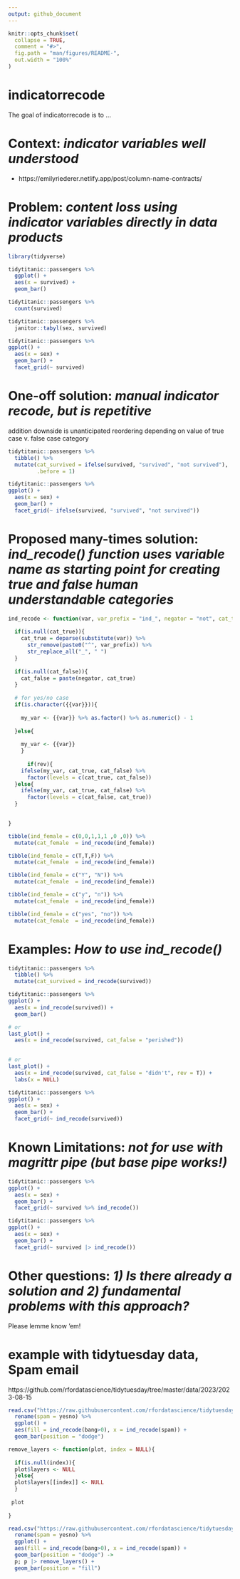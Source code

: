 ```yaml
---
output: github_document
---
```


<!-- README.md is generated from README.Rmd. Please edit that file -->

```r
knitr::opts_chunk$set(
  collapse = TRUE,
  comment = "#>",
  fig.path = "man/figures/README-",
  out.width = "100%"
)
```

# indicatorrecode

<!-- badges: start -->
<!-- badges: end -->

The goal of indicatorrecode is to ...


# Context:  *indicator variables well understood*

- https://emilyriederer.netlify.app/post/column-name-contracts/

# Problem:  *content loss using indicator variables directly in data products*

```r
library(tidyverse)

tidytitanic::passengers %>% 
  ggplot() + 
  aes(x = survived) + 
  geom_bar()

tidytitanic::passengers %>% 
  count(survived)

tidytitanic::passengers %>% 
  janitor::tabyl(sex, survived)

tidytitanic::passengers %>% 
ggplot() + 
  aes(x = sex) + 
  geom_bar() + 
  facet_grid(~ survived)
```


# One-off solution:  *manual indicator recode, but is repetitive*

addition downside is unanticipated reordering depending on value of true case v. false case category 

```r
tidytitanic::passengers %>% 
  tibble() %>% 
  mutate(cat_survived = ifelse(survived, "survived", "not survived"), 
         .before = 1)

tidytitanic::passengers %>% 
ggplot() + 
  aes(x = sex) + 
  geom_bar() + 
  facet_grid(~ ifelse(survived, "survived", "not survived"))
```



# Proposed many-times solution:  *ind_recode() function uses variable name as starting point for creating true and false human understandable categories*
  
```r
ind_recode <- function(var, var_prefix = "ind_", negator = "not", cat_true = NULL, cat_false = NULL, rev = FALSE){
  
  if(is.null(cat_true)){
    cat_true = deparse(substitute(var)) %>% 
      str_remove(paste0("^", var_prefix)) %>% 
      str_replace_all("_", " ")
  }
  
  if(is.null(cat_false)){
    cat_false = paste(negator, cat_true)
  }
  
  # for yes/no case
  if(is.character({{var}})){
    
    my_var <- {{var}} %>% as.factor() %>% as.numeric() - 1
    
  }else{
      
    my_var <- {{var}}
    }
    
      if(rev){
    ifelse(my_var, cat_true, cat_false) %>% 
      factor(levels = c(cat_true, cat_false))
  }else{
    ifelse(my_var, cat_true, cat_false) %>% 
      factor(levels = c(cat_false, cat_true))
  }
    

}

tibble(ind_female = c(0,0,1,1,1 ,0 ,0)) %>% 
  mutate(cat_female  = ind_recode(ind_female))

tibble(ind_female = c(T,T,F)) %>% 
  mutate(cat_female  = ind_recode(ind_female))

tibble(ind_female = c("Y", "N")) %>% 
  mutate(cat_female  = ind_recode(ind_female))

tibble(ind_female = c("y", "n")) %>% 
  mutate(cat_female  = ind_recode(ind_female))

tibble(ind_female = c("yes", "no")) %>% 
  mutate(cat_female  = ind_recode(ind_female))


```

# Examples:  *How to use ind_recode()*

```r
tidytitanic::passengers %>% 
  tibble() %>% 
  mutate(cat_survived = ind_recode(survived))

tidytitanic::passengers %>% 
ggplot() + 
  aes(x = ind_recode(survived)) + 
  geom_bar()

# or
last_plot() +
  aes(x = ind_recode(survived, cat_false = "perished"))

  
# or
last_plot() +
  aes(x = ind_recode(survived, cat_false = "didn't", rev = T)) + 
  labs(x = NULL)

tidytitanic::passengers %>% 
ggplot() + 
  aes(x = sex) + 
  geom_bar() + 
  facet_grid(~ ind_recode(survived))
```

# Known Limitations:  *not for use with magrittr pipe (but base pipe works!)*

```r
tidytitanic::passengers %>% 
ggplot() + 
  aes(x = sex) + 
  geom_bar() + 
  facet_grid(~ survived %>% ind_recode())

tidytitanic::passengers %>% 
ggplot() + 
  aes(x = sex) + 
  geom_bar() + 
  facet_grid(~ survived |> ind_recode())
```

# Other questions: *1) Is there already a solution and 2) fundamental problems with this approach?*

Please lemme know 'em! 


# example with tidytuesday data, Spam email

https://github.com/rfordatascience/tidytuesday/tree/master/data/2023/2023-08-15

```r
read.csv("https://raw.githubusercontent.com/rfordatascience/tidytuesday/master/data/2023/2023-08-15/spam.csv") %>% 
  rename(spam = yesno) %>% 
  ggplot() + 
  aes(fill = ind_recode(bang>0), x = ind_recode(spam)) + 
  geom_bar(position = "dodge")

remove_layers <- function(plot, index = NULL){
  
  if(is.null(index)){
  plot$layers <- NULL
  }else{
  plot$layers[[index]] <- NULL
  }
  
 plot
  
}

read.csv("https://raw.githubusercontent.com/rfordatascience/tidytuesday/master/data/2023/2023-08-15/spam.csv") %>% 
  rename(spam = yesno) %>% 
  ggplot() + 
  aes(fill = ind_recode(bang>0), x = ind_recode(spam)) + 
  geom_bar(position = "dodge") -> 
  p; p |> remove_layers() +
  geom_bar(position = "fill")

```
